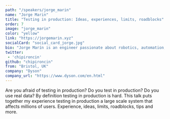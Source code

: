 ```yaml
---
path: "/speakers/jorge_marin"
name: "Jorge Marin"
title: "Testing in production: Ideas, experiences, limits, roadblocks"
order: 7
image: "jorge_marin"
color: "yellow"
link: "https://jorgemarin.xyz"
socialCard: "social_card_jorge.jpg"
bio: "Jorge Marín is an engineer passionate about robotics, automation, statistics and mountains. With a degree on Telecommunications Engineering he tried to help drones to navigate indoors where GPS position is not available or inaccurate. Got dragged to `the cloud` afterwards and has been working since then automating the hell of anything he touches. Currently he is taking over Dyson's testing strategy for cloud services."
twitter:
 - 'chipironcin'
github: "chipironcin"
from: "Bristol, UK"
company: "Dyson"
company_url: "https://www.dyson.com/en.html"
---
```


Are you afraid of testing in production? Do you test in production? Do you use real data?
By definition testing in production is hard. This talk puts together my experience testing
in production a large scale system that affects millions of users. Experience, ideas, limits,
roadblocks, tips and more.